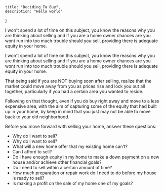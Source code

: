 
    title: "Deciding To Buy",
    description: "Hello world"
}

<BlogHeader Title="Your Decision To Sell" Description="Discover key factors to help you make an informed decision, ensuring your purchase is both smart and satisfying. Avoid common pitfalls with our expert tips." />

I won't spend a lot of time on this subject, you know the reasons why you are thinking about selling and if you are a home owner chances are you wont run into too much trouble should you sell, providing there is adequate equity in your home.

I won't spend a lot of time on this subject, you know the reasons why you are thinking about selling and if you are a home owner chances are you wont run into too much trouble should you sell, providing there is adequate equity in your home. 

That being said if you are NOT buying soon after selling, realize that the market could move away from you as prices rise and lock you out all together, particularly if you had a certain area you wanted to reside.

Following on that thought, even if you do buy right away and move to a less expensive area, with the aim of capturing some of the equity that had built up in your home, by keep in mind that you just may not be able to move back to your old neighborhood.

Before you move forward with selling your home, answer these questions:

- Why do I want to sell?
- Why do I want to sell?
- What will a new home offer that my existing home can’t?
- Can I afford to sell?
- Do I have enough equity in my home to make a down payment on a new house and/or achieve other financial goals?
- Do I need to sell within a certain amount of time?
- How much preparation or repair work do I need to do before my house is ready to sell?
- Is making a profit on the sale of my home one of my goals?